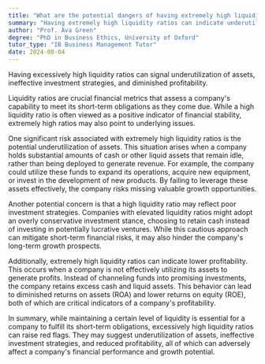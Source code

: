 ```yaml
---
title: "What are the potential dangers of having extremely high liquidity ratios?"
summary: "Having extremely high liquidity ratios can indicate underutilisation of assets, poor investment strategies, and lower profitability."
author: "Prof. Ava Green"
degree: "PhD in Business Ethics, University of Oxford"
tutor_type: "IB Business Management Tutor"
date: 2024-08-04
---
```


Having excessively high liquidity ratios can signal underutilization of assets, ineffective investment strategies, and diminished profitability.

Liquidity ratios are crucial financial metrics that assess a company's capability to meet its short-term obligations as they come due. While a high liquidity ratio is often viewed as a positive indicator of financial stability, extremely high ratios may also point to underlying issues.

One significant risk associated with extremely high liquidity ratios is the potential underutilization of assets. This situation arises when a company holds substantial amounts of cash or other liquid assets that remain idle, rather than being deployed to generate revenue. For example, the company could utilize these funds to expand its operations, acquire new equipment, or invest in the development of new products. By failing to leverage these assets effectively, the company risks missing valuable growth opportunities.

Another potential concern is that a high liquidity ratio may reflect poor investment strategies. Companies with elevated liquidity ratios might adopt an overly conservative investment stance, choosing to retain cash instead of investing in potentially lucrative ventures. While this cautious approach can mitigate short-term financial risks, it may also hinder the company's long-term growth prospects.

Additionally, extremely high liquidity ratios can indicate lower profitability. This occurs when a company is not effectively utilizing its assets to generate profits. Instead of channeling funds into promising investments, the company retains excess cash and liquid assets. This behavior can lead to diminished returns on assets (ROA) and lower returns on equity (ROE), both of which are critical indicators of a company's profitability.

In summary, while maintaining a certain level of liquidity is essential for a company to fulfill its short-term obligations, excessively high liquidity ratios can raise red flags. They may suggest underutilization of assets, ineffective investment strategies, and reduced profitability, all of which can adversely affect a company's financial performance and growth potential.
    